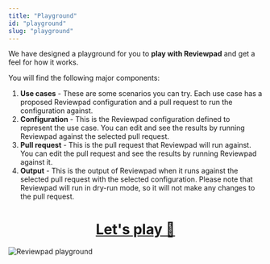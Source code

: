 ---
title: "Playground"
id: "playground"
slug: "playground"
---

We have designed a playground for you to **play with Reviewpad** and get a feel for how it works.

You will find the following major components:
1. **Use cases** - These are some scenarios you can try. Each use case has a proposed Reviewpad configuration and a pull request to run the configuration against.
2. **Configuration** - This is the Reviewpad configuration defined to represent the use case. You can edit and see the results by running Reviewpad against the selected pull request.
3. **Pull request** - This is the pull request that Reviewpad will run against. You can edit the pull request and see the results by running Reviewpad against it.
4. **Output** - This is the output of Reviewpad when it runs against the selected pull request with the selected configuration. Please note that Reviewpad will run in dry-run mode, so it will not make any changes to the pull request.

<center>
<h1><a href="https://reviewpad.com/playground" target="_blank">Let's play 🦄</a></h1>
</center>

![Reviewpad playground](/img/playground-preview.png)
